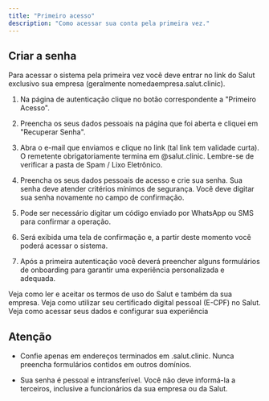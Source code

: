 ```yaml
---
title: "Primeiro acesso"
description: "Como acessar sua conta pela primeira vez."
---
```


## Criar a senha

Para acessar o sistema pela primeira vez você deve entrar no link do Salut exclusivo sua empresa (geralmente nomedaempresa.salut.clinic).

1. Na página de autenticação clique no botão correspondente a "Primeiro Acesso".

2. Preencha os seus dados pessoais na página que foi aberta e cliquei em "Recuperar Senha".

3. Abra o e-mail que enviamos e clique no link (tal link tem validade curta). O remetente obrigatoriamente termina em @salut.clinic. Lembre-se de verificar a pasta de Spam / Lixo Eletrônico.&#x20;

4. Preencha os seus dados pessoais de acesso e crie sua senha. Sua senha deve atender critérios mínimos de segurança. Você deve digitar sua senha novamente no campo de confirmação.

5. Pode ser necessário digitar um código enviado por WhatsApp ou SMS para confirmar a operação.

6. Será exibida uma tela de confirmação e, a partir deste momento você poderá acessar o sistema.

7. Após a primeira autenticação você deverá preencher alguns formulários de onboarding para garantir uma experiência personalizada e adequada.



<CardGroup cols="3">
  <Card title="Termos" href="/acesso/termos">
    Veja como ler e aceitar os termos de uso do Salut e também da sua empresa.
  </Card>

  <Card title="Certificado Digital" href="/acesso/certificado-digital">
    Veja como utilizar seu certificado digital pessoal (E-CPF) no Salut.
  </Card>

  <Card title="Meu Perfil" href="/acesso/meu-perfil">
    Veja como acessar seus dados e configurar sua experiência
  </Card>
</CardGroup>

## Atenção

* Confie apenas em endereços terminados em .salut.clinic. Nunca preencha formulários contidos em outros domínios.

* Sua senha é pessoal e intransferível. Você não deve informá-la a terceiros, inclusive a funcionários da sua empresa ou da Salut.